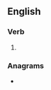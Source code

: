 ==English==

===Verb===
{{head|en|verb form}}

# {{present participle of|en|asperate|nocat=1}}

===Anagrams===
* {{anagrams|en|a=aaeginprst|separating}}